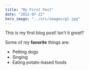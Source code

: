 ```yaml
---
title: "My First Post"
date: "2021-07-23"
hero_image: "../src/images/g1.jpg"
---
```


This is my first blog post! Isn't it _great_?

Some of my **favorite** things are:

- Petting dogs
- Singing
- Eating potato-based foods

